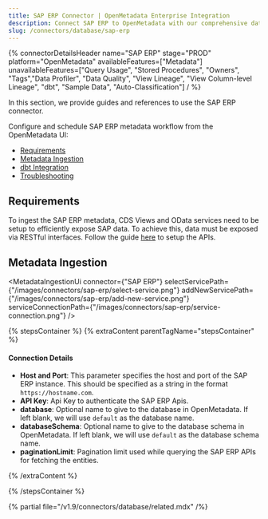 ```yaml
---
title: SAP ERP Connector | OpenMetadata Enterprise Integration
description: Connect SAP ERP to OpenMetadata with our comprehensive database connector guide. Setup instructions, configuration steps, and metadata extraction tips.
slug: /connectors/database/sap-erp
---
```








{% connectorDetailsHeader
name="SAP ERP"
stage="PROD"
platform="OpenMetadata"
availableFeatures=["Metadata"]
unavailableFeatures=["Query Usage", "Stored Procedures", "Owners", "Tags","Data Profiler", "Data Quality", "View Lineage", "View Column-level Lineage", "dbt", "Sample Data", "Auto-Classification"]
/ %}


In this section, we provide guides and references to use the SAP ERP connector.

Configure and schedule SAP ERP metadata workflow from the OpenMetadata UI:

- [Requirements](#requirements)
- [Metadata Ingestion](#metadata-ingestion)
- [dbt Integration](/connectors/ingestion/workflows/dbt)
- [Troubleshooting](/connectors/database/sap-erp/troubleshooting)

<IngestionModeTiles yamlPath="/snippets/connectors/database/sap-erp/yaml" />

## Requirements

To ingest the SAP ERP metadata, CDS Views and OData services need to be setup to efficiently expose SAP data. To achieve this, data must be exposed via RESTful interfaces.
Follow the guide [here](/connectors/database/sap-erp/setup-sap-apis) to setup the APIs.

## Metadata Ingestion

<MetadataIngestionUi connector={"SAP ERP"} selectServicePath={"/images/connectors/sap-erp/select-service.png"} addNewServicePath={"/images/connectors/sap-erp/add-new-service.png"} serviceConnectionPath={"/images/connectors/sap-erp/service-connection.png"} />

{% stepsContainer %}
{% extraContent parentTagName="stepsContainer" %}

#### Connection Details

- **Host and Port**: This parameter specifies the host and port of the SAP ERP instance. This should be specified as a string in the format `https://hostname.com`.
- **API Key**: Api Key to authenticate the SAP ERP Apis.
- **database**: Optional name to give to the database in OpenMetadata. If left blank, we will use `default` as the database name.
- **databaseSchema**: Optional name to give to the database schema in OpenMetadata. If left blank, we will use `default` as the database schema name.
- **paginationLimit**: Pagination limit used while querying the SAP ERP APIs for fetching the entities.

<AdvancedConfiguration />

{% /extraContent %}

<TestConnection />

<ConfigureIngestion />

<IngestionScheduleAndDeploy />

{% /stepsContainer %}

{% partial file="/v1.9/connectors/database/related.mdx" /%}
